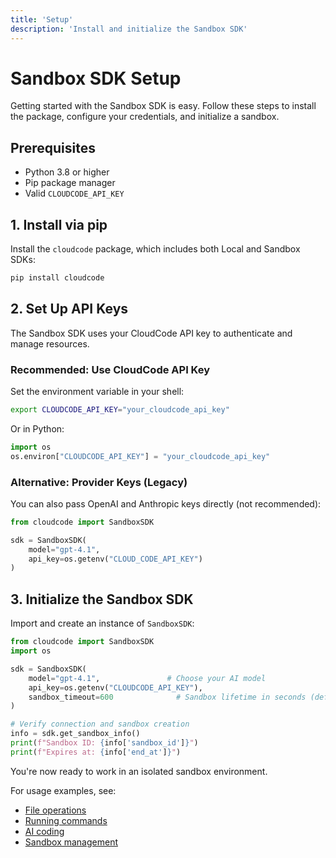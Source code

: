 ```yaml
---
title: 'Setup'
description: 'Install and initialize the Sandbox SDK'
---
```


# Sandbox SDK Setup

Getting started with the Sandbox SDK is easy. Follow these steps to install the package, configure your credentials, and initialize a sandbox.

## Prerequisites

- Python 3.8 or higher
- Pip package manager
- Valid `CLOUDCODE_API_KEY`

## 1. Install via pip

Install the `cloudcode` package, which includes both Local and Sandbox SDKs:

```bash
pip install cloudcode
```

## 2. Set Up API Keys

The Sandbox SDK uses your CloudCode API key to authenticate and manage resources.

### Recommended: Use CloudCode API Key

Set the environment variable in your shell:

```bash
export CLOUDCODE_API_KEY="your_cloudcode_api_key"
```

Or in Python:

```python
import os
os.environ["CLOUDCODE_API_KEY"] = "your_cloudcode_api_key"
```

### Alternative: Provider Keys (Legacy)

You can also pass OpenAI and Anthropic keys directly (not recommended):

```python
from cloudcode import SandboxSDK

sdk = SandboxSDK(
    model="gpt-4.1",
    api_key=os.getenv("CLOUD_CODE_API_KEY")
)
```

## 3. Initialize the Sandbox SDK

Import and create an instance of `SandboxSDK`:

```python
from cloudcode import SandboxSDK
import os

sdk = SandboxSDK(
    model="gpt-4.1",               # Choose your AI model
    api_key=os.getenv("CLOUDCODE_API_KEY"),
    sandbox_timeout=600              # Sandbox lifetime in seconds (default 600)
)

# Verify connection and sandbox creation
info = sdk.get_sandbox_info()
print(f"Sandbox ID: {info['sandbox_id']}")
print(f"Expires at: {info['end_at']}")
```

You're now ready to work in an isolated sandbox environment.

For usage examples, see:
- [File operations](/sandbox-sdk/files)
- [Running commands](/sandbox-sdk/running-commands)
- [AI coding](/sandbox-sdk/ai-coding)
- [Sandbox management](/sandbox-sdk/management)